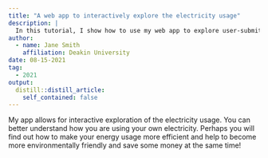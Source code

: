 ```yaml
---
title: "A web app to interactively explore the electricity usage"
description: |
  In this tutorial, I show how to use my web app to explore user-submitted electricity usage data. 
author:
  - name: Jane Smith 
    affiliation: Deakin University
date: 08-15-2021
tag:
  - 2021
output:
  distill::distill_article:
    self_contained: false
---
```




My app allows for interactive exploration of the electricity usage. You can better understand how you are using your own electricity. Perhaps you will find out how to make your energy usage more efficient and help to become more environmentally friendly and save some money at the same time!
